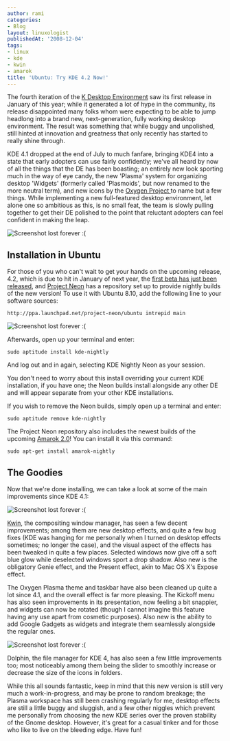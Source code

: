 ```yaml
---
author: rami
categories:
- Blog
layout: linuxologist
publishedAt: '2008-12-04'
tags:
- linux
- kde
- kwin
- amarok
title: 'Ubuntu: Try KDE 4.2 Now!'
---
```


The fourth iteration of the [K Desktop Environment](http://www.kde.org) saw its first release in January of this year; while it generated a lot of hype in the community, its release disappointed many folks whom were expecting to be able to jump headlong into a brand new, next-generation, fully working desktop environment. The result was something that while buggy and unpolished, still hinted at innovation and greatness that only recently has started to really shine through.

KDE 4.1 dropped at the end of July to much fanfare, bringing KDE4 into a state that early adopters can use fairly confidently; we've all heard by now of all the things that the DE has been boasting; an entirely new look sporting much in the way of eye candy, the new 'Plasma' system for organizing desktop 'Widgets' (formerly called 'Plasmoids', but now renamed to the more neutral term), and new icons by the [Oxygen Project ](http://www.oxygen-icons.org/)to name but a few things. While implementing a new full-featured desktop environment, let alone one so ambitious as this, is no small feat, the team is slowly pulling together to get their DE polished to the point that reluctant adopters can feel confident in making the leap.

![Screenshot lost forever :(]()

## Installation in Ubuntu

For those of you who can't wait to get your hands on the upcoming release, 4.2, which is due to hit in January of next year, the [first beta has just been released](http://www.kde.org/announcements/announce-4.2-beta1.php), and [Project Neon](http://apachelog.blogspot.com/2008/06/project-neon-kde-nightly-builds.html) has a repository set up to provide nightly builds of the new version! To use it with Ubuntu 8.10, add the following line to your software sources:

    http://ppa.launchpad.net/project-neon/ubuntu intrepid main

![Screenshot lost forever :(]()

Afterwards, open up your terminal and enter:

    sudo aptitude install kde-nightly

And log out and in again, selecting KDE Nightly Neon as your session.

You don't need to worry about this install overriding your current KDE installation, if you have one; the Neon builds install alongside any other DE and will appear separate from your other KDE installations.

If you wish to remove the Neon builds, simply open up a terminal and enter:

    sudo aptitude remove kde-nightly

The Project Neon repository also includes the newest builds of the upcoming [Amarok 2.0](http://amarok.kde.org/)! You can install it via this command:

    sudo apt-get install amarok-nightly

## The Goodies

Now that we're done installing, we can take a look at some of the main improvements since KDE 4.1:

![Screenshot lost forever :(]()

[Kwin](http://en.wikipedia.org/wiki/Kwin), the compositing window manager, has seen a few decent improvements; among them are new desktop effects, and quite a few bug fixes (KDE was hanging for me personally when I turned on desktop effects sometimes; no longer the case), and the visual aspect of the effects has been tweaked in quite a few places. Selected windows now give off a soft blue glow while deselected windows sport a drop shadow. Also new is the obligatory Genie effect, and the Present effect, akin to Mac OS X's Expose effect.

The Oxygen Plasma theme and taskbar have also been cleaned up quite a lot since 4.1, and the overall effect is far more pleasing. The Kickoff menu has also seen improvements in its presentation, now feeling a bit snappier, and widgets can now be rotated (though I cannot imagine this feature having any use apart from cosmetic purposes). Also new is the ability to add Google Gadgets as widgets and integrate them seamlessly alongside the regular ones.

![Screenshot lost forever :(]()

Dolphin, the file manager for KDE 4, has also seen a few little improvements too; most noticeably among them being the slider to smoothly increase or decrease the size of the icons in folders.

While this all sounds fantastic, keep in mind that this new version is still very much a work-in-progress, and may be prone to random breakage; the Plasma workspace has still been crashing regularly for me, desktop effects are still a little buggy and sluggish, and a few other niggles which prevent me personally from choosing the new KDE series over the proven stability of the Gnome desktop. However, it's great for a casual tinker and for those who like to live on the bleeding edge. Have fun!